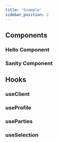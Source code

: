 ```yaml
---
title: 'Example'
sidebar_position: 2
---
```




## Components

### Hello Component
<ShowcaseComponent 
  component={Hello.component} 
  rawContent={Hello.rawContent} 
/>

### Sanity Component
<ShowcaseComponent 
  component={Sanity.component} 
  rawContent={Sanity.rawContent} 
/>

## Hooks

### useClient
<APIReference name='useClient' />

### useProfile
<APIReference name='useProfile' />

### useParties
<APIReference name='useParties' />

### useSelection
<APIReference name='useSelection' />

